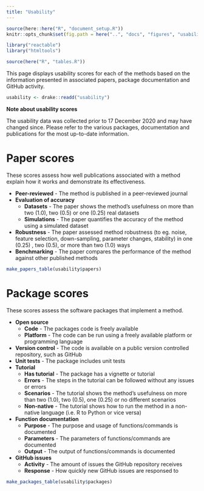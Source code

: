 ```yaml
---
title: "Usability"
---
```


```r
source(here::here("R", "document_setup.R"))
knitr::opts_chunk$set(fig.path = here("..", "docs", "figures", "usability"))
```

```r
library("reactable")
library("htmltools")
```

```r
source(here("R", "tables.R"))
```

This page displays usability scores for each of the methods based on the
information presented in associated papers, package documentation and GitHub
activity.

```r
usability <- drake::readd("usability")
```

:::: {.noticebox}
<!-- :::{.center} -->
**Note about usability scores**
<!-- ::: -->

The usability data was collected prior to 17 December 2020 and may have changed since.
Please refer to the various packages, documentation and publications for the most up-to-date information.
::::

Paper scores
============

These scores assess how well publications associated with a method explain how it works and demonstrate its effectiveness.

* **Peer-reviewed** - The method is published in a peer-reviewed journal
* **Evaluation of accuracy**
  * **Datasets** - The paper shows the method's usefulness on more than two (1.0), two (0.5) or one (0.25) real datasets
  * **Simulations** - The paper quantifies the accuracy of the method using a simulated dataset
* **Robustness** - The paper assessed method robustness (to eg. noise, feature selection, down-sampling, parameter changes, stability) in one (0.25) , two (0.5), or more than two (1.0) ways
* **Benchmarking** - The paper compares the performance of the method against other published methods

```r
make_papers_table(usability$papers)
```

Package scores
==============

These scores assess the software packages that implement a method.

* **Open source**
  * **Code** - The packages code is freely available
  * **Platform** - The code can be run using a freely available platform or programming language
* **Version control** - The code is available on a public version controlled repository, such as GitHub
* **Unit tests** - The package includes unit tests
* **Tutorial**
  * **Has tutorial** - The package has a vignette or tutorial
  * **Errors** - The steps in the tutorial can be followed without any issues or errors
  * **Scenarios** - The tutorial shows the method's usefulness on more than two (1.0), two (0.5), one (0.25) or no different scenarios
  * **Non-native** - The tutorial shows how to run the method in a non-native language (i.e. R to Python or vice versa)
* **Function documentation**
  * **Purpose** - The purpose and usage of functions/commands is documented
  * **Parameters** - The parameters of functions/commands are documented
  * **Output** - The output of functions/commands is documented
* **GitHub issues**
  * **Activity** - The amount of issues the GitHub repository receives
  * **Response** - How quickly new GitHub issues are responsed to

```r
make_packages_table(usability$packages)
```
